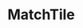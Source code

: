 
<Meta title="Appointment/MatchAppointments" component={MatchAppointments} />

# MatchTile

<Story name="MatchAppointments">
    <MatchAppointments
        loading={false}
        error={undefined}
        minimumHeight={'200px'}
        dissolved={false}
        appointments={[
            {
                id: 44,
                title: 'Typedigital: Web 3.0',
                description: '',
                start: '2023-01-15T15:30:00.000Z',
                duration: 60,
                subcourseId: 1,
                position: 1,
                total: 10,
                displayName: 'What the web?',
                isOrganizer: true,
                isParticipant: false,
                isCanceled: false,
                organizers: [
                    {
                        id: 1,
                        firstname: 'Leon',
                    },
                ],
                participants: [],
                declinedBy: [],
                appointmentType: 'group',
                subcourse: { published: true },
            },
            {
                id: 40,
                title: 'Typedigital: Web 3.0',
                description: '',
                start: new Date().toISOString(),
                duration: 60,
                subcourseId: 2,
                position: 1,
                total: 10,
                displayName: 'What the web?',
                isOrganizer: true,
                isParticipant: false,
                isCanceled: false,
                organizers: [
                    {
                        id: 1,
                        firstname: 'Leon',
                    },
                ],
                participants: [],
                declinedBy: [],
                appointmentType: 'group',
                subcourse: { published: true },
            },
        ]}
    />
</Story>
